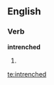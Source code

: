 ==English==

===Verb===
'''intrenched'''

# {{obsolete}} {{alternative spelling of|[[entrenched]]}}

[[te:intrenched]]